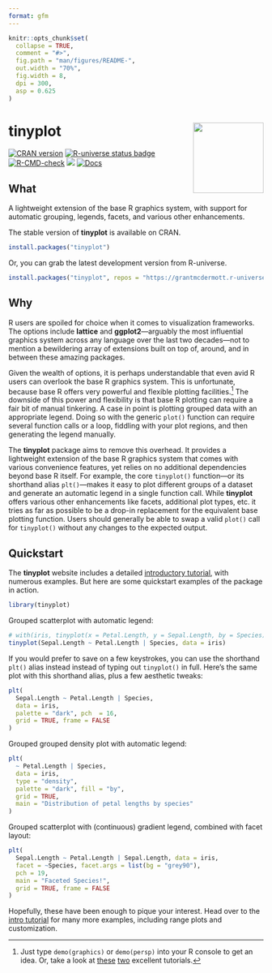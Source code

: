 ```yaml
---
format: gfm
---
```


```r
knitr::opts_chunk$set(
  collapse = TRUE,
  comment = "#>",
  fig.path = "man/figures/README-",
  out.width = "70%",
  fig.width = 8,
  dpi = 300,
  asp = 0.625
)
```

# tinyplot <img src="man/figures/logo.png" align="right" height="139" alt="" />

<!-- badges: start -->
[![CRAN version](https://www.r-pkg.org/badges/version/tinyplot)](https://CRAN.R-project.org/package=tinyplot)
<a href="https://grantmcdermott.r-universe.dev"><img src="https://grantmcdermott.r-universe.dev/badges/tinyplot" class="img-fluid" alt="R-universe status badge"></a>
[![R-CMD-check](https://github.com/grantmcdermott/tinyplot/actions/workflows/R-CMD-check.yaml/badge.svg)](https://github.com/grantmcdermott/tinyplot/actions/workflows/R-CMD-check.yaml)
<a href = "https://github.com/grantmcdermott/tinyplot/blob/main/LICENSE.md" target = "_blank"><img src="https://img.shields.io/badge/license-Apache2.0-blue"></a>
[![Docs](https://img.shields.io/badge/docs-homepage-blue.svg)](https://grantmcdermott.com/tinyplot/index.html)
<!-- badges: end -->

## What

A lightweight extension of the base R graphics system, with support for
automatic grouping, legends, facets, and various other enhancements.

The stable version of **tinyplot** is available on CRAN.

``` r
install.packages("tinyplot")
```

Or, you can grab the latest development version from R-universe.

``` r
install.packages("tinyplot", repos = "https://grantmcdermott.r-universe.dev")
```

## Why

R users are spoiled for choice when it comes to visualization frameworks. The
options include **lattice** and **ggplot2**---arguably the most influential
graphics system across any language over the last two decades---not to mention a
bewildering array of extensions built on top of, around, and in between these
amazing packages.

Given the wealth of options, it is perhaps understandable that even avid R users
can overlook the base R graphics system. This is unfortunate, because base R
offers very powerful and flexible plotting facilities.[^1] The downside of this
power and flexibility is that base R plotting can require a fair bit of manual
tinkering. A case in point is plotting grouped data with an appropriate legend.
Doing so with the generic `plot()` function can require several function calls
or a loop, fiddling with your plot regions, and then generating the legend
manually.

[^1]: Just type `demo(graphics)` or `demo(persp)` into your R console to get an
idea. Or, take a look at
[these](https://github.com/karoliskoncevicius/r_notes/blob/main/baseplotting.md)
[two](https://quizzical-engelbart-d15a44.netlify.app/2021-2022_m2-data-2_visu-2_practice#1)
excellent tutorials.

The **tinyplot** package aims to remove this overhead. It provides a lightweight
extension of the base R graphics system that comes with various convenience
features, yet relies on no additional dependencies beyond base R itself. For
example, the core `tinyplot()` function&mdash;or its shorthand alias
`plt()`&mdash;makes it easy to plot different groups of a dataset and generate
an automatic legend in a single function call. While **tinyplot** offers various
other enhancements like facets, additional plot types, etc. it tries as far as
possible to be a drop-in replacement for the equivalent base plotting function.
Users should generally be able to swap a valid `plot()` call for `tinyplot()`
without any changes to the expected output.

## Quickstart

The **tinyplot** website includes a detailed
[introductory tutorial](https://grantmcdermott.com/tinyplot/vignettes/intro_tutorial.html),
with numerous examples. But here are some quickstart examples of the package in
action.

```r
library(tinyplot)
```

Grouped scatterplot with automatic legend:

```r
# with(iris, tinyplot(x = Petal.Length, y = Sepal.Length, by = Species)) # atomic
tinyplot(Sepal.Length ~ Petal.Length | Species, data = iris)             # formula
```

If you would prefer to save on a few keystrokes, you can use the shorthand
`plt()` alias instead instead of typing out `tinyplot()` in full. Here's the
same plot with this shorthand alias, plus a few aesthetic tweaks:

```r
plt(
  Sepal.Length ~ Petal.Length | Species, 
  data = iris,
  palette = "dark", pch  = 16,
  grid = TRUE, frame = FALSE
)
```

Grouped grouped density plot with automatic legend:

```r
plt(
  ~ Petal.Length | Species,
  data = iris,
  type = "density",
  palette = "dark", fill = "by",
  grid = TRUE,
  main = "Distribution of petal lengths by species"
)
```

Grouped scatterplot with (continuous) gradient legend, combined with facet
layout:

```r
plt(
  Sepal.Length ~ Petal.Length | Sepal.Length, data = iris,
  facet = ~Species, facet.args = list(bg = "grey90"),
  pch = 19,
  main = "Faceted Species!",
  grid = TRUE, frame = FALSE
)
```

Hopefully, these have been enough to pique your interest. Head over to the
[intro tutorial](https://grantmcdermott.com/tinyplot/vignettes/intro_tutorial.html)
for many more examples, including range plots and customization.
